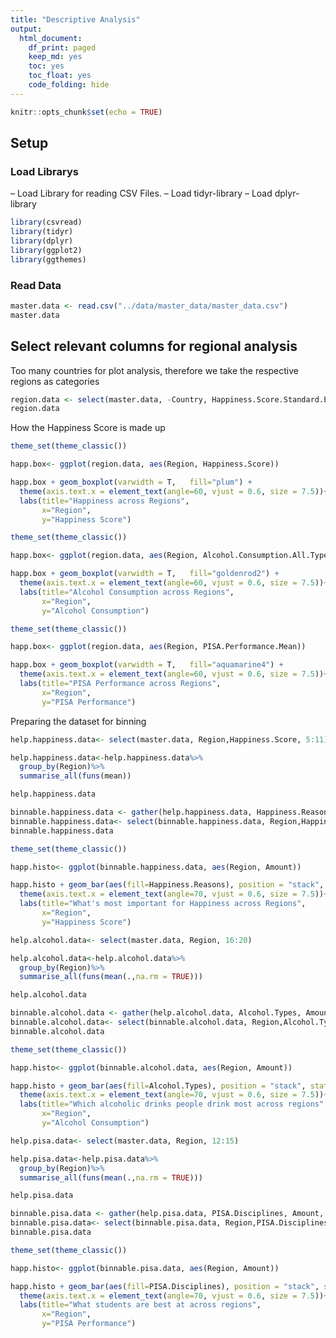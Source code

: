```yaml
---
title: "Descriptive Analysis"
output:
  html_document:
    df_print: paged
    keep_md: yes
    toc: yes
    toc_float: yes
    code_folding: hide
---
```


```r
knitr::opts_chunk$set(echo = TRUE)
```
## Setup

### Load Librarys

-- Load Library for reading CSV Files.
-- Load tidyr-library
-- Load dplyr-library

```r
library(csvread)
library(tidyr)
library(dplyr)
library(ggplot2)
library(ggthemes)

```

### Read Data
```r
master.data <- read.csv("../data/master_data/master_data.csv")
master.data

```

## Select relevant columns for regional analysis

Too many countries for plot analysis, therefore we take the respective regions as categories

```r

region.data <- select(master.data, -Country, Happiness.Score.Standard.Error)
region.data 

```



How the Happiness Score is made up

```r

theme_set(theme_classic())

happ.box<- ggplot(region.data, aes(Region, Happiness.Score))

happ.box + geom_boxplot(varwidth = T,   fill="plum") +
  theme(axis.text.x = element_text(angle=60, vjust = 0.6, size = 7.5))+
  labs(title="Happiness across Regions",
       x="Region",
       y="Happiness Score")

```

```r

theme_set(theme_classic())

happ.box<- ggplot(region.data, aes(Region, Alcohol.Consumption.All.Types))

happ.box + geom_boxplot(varwidth = T,   fill="goldenrod2") +
  theme(axis.text.x = element_text(angle=60, vjust = 0.6, size = 7.5))+
  labs(title="Alcohol Consumption across Regions",
       x="Region",
       y="Alcohol Consumption")

```

```r

theme_set(theme_classic())

happ.box<- ggplot(region.data, aes(Region, PISA.Performance.Mean))

happ.box + geom_boxplot(varwidth = T,   fill="aquamarine4") +
  theme(axis.text.x = element_text(angle=60, vjust = 0.6, size = 7.5))+
  labs(title="PISA Performance across Regions",
       x="Region",
       y="PISA Performance")

```

Preparing the dataset for binning
```r
help.happiness.data<- select(master.data, Region,Happiness.Score, 5:11)

help.happiness.data<-help.happiness.data%>%
  group_by(Region)%>%
  summarise_all(funs(mean))

help.happiness.data

```

```r

binnable.happiness.data <- gather(help.happiness.data, Happiness.Reasons, Amount, 3:9 )
binnable.happiness.data<- select(binnable.happiness.data, Region,Happiness.Reasons, Amount)
binnable.happiness.data

```

```r

theme_set(theme_classic())

happ.histo<- ggplot(binnable.happiness.data, aes(Region, Amount))

happ.histo + geom_bar(aes(fill=Happiness.Reasons), position = "stack", stat="identity")+
  theme(axis.text.x = element_text(angle=70, vjust = 0.6, size = 7.5))+
  labs(title="What's most important for Happiness across Regions",
       x="Region",
       y="Happiness Score")


```

```r
help.alcohol.data<- select(master.data, Region, 16:20)

help.alcohol.data<-help.alcohol.data%>%
  group_by(Region)%>%
  summarise_all(funs(mean(.,na.rm = TRUE)))

help.alcohol.data

```

```r

binnable.alcohol.data <- gather(help.alcohol.data, Alcohol.Types, Amount, 3:6 )
binnable.alcohol.data<- select(binnable.alcohol.data, Region,Alcohol.Types, Amount)
binnable.alcohol.data

```

```r

theme_set(theme_classic())

happ.histo<- ggplot(binnable.alcohol.data, aes(Region, Amount))

happ.histo + geom_bar(aes(fill=Alcohol.Types), position = "stack", stat="identity")+
  theme(axis.text.x = element_text(angle=70, vjust = 0.6, size = 7.5))+
  labs(title="Which alcoholic drinks people drink most across regions",
       x="Region",
       y="Alcohol Consumption")


```

```r
help.pisa.data<- select(master.data, Region, 12:15)

help.pisa.data<-help.pisa.data%>%
  group_by(Region)%>%
  summarise_all(funs(mean(.,na.rm = TRUE)))

help.pisa.data

```

```r

binnable.pisa.data <- gather(help.pisa.data, PISA.Disciplines, Amount, 2:4 )
binnable.pisa.data<- select(binnable.pisa.data, Region,PISA.Disciplines, Amount)
binnable.pisa.data

```

```r

theme_set(theme_classic())

happ.histo<- ggplot(binnable.pisa.data, aes(Region, Amount))

happ.histo + geom_bar(aes(fill=PISA.Disciplines), position = "stack", stat="identity")+
  theme(axis.text.x = element_text(angle=70, vjust = 0.6, size = 7.5))+
  labs(title="What students are best at across regions",
       x="Region",
       y="PISA Performance")


```

### 